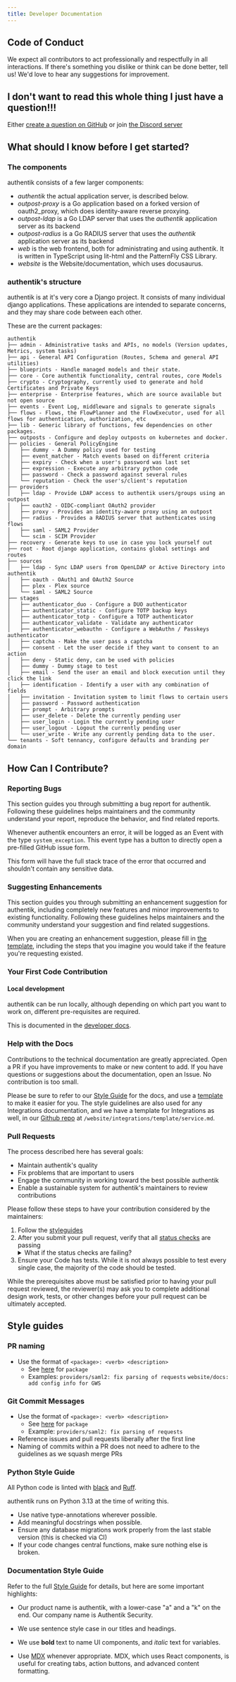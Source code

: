 ```yaml
---
title: Developer Documentation
---
```



<DevLanding />

## Code of Conduct

We expect all contributors to act professionally and respectfully in all interactions. If there's something you dislike or think can be done better, tell us! We'd love to hear any suggestions for improvement.

## I don't want to read this whole thing I just have a question!!!

Either [create a question on GitHub](https://github.com/goauthentik/authentik/issues/new?assignees=&labels=question&template=question.md&title=) or join [the Discord server](https://goauthentik.io/discord)

## What should I know before I get started?

### The components

authentik consists of a few larger components:

- _authentik_ the actual application server, is described below.
- _outpost-proxy_ is a Go application based on a forked version of oauth2_proxy, which does identity-aware reverse proxying.
- _outpost-ldap_ is a Go LDAP server that uses the _authentik_ application server as its backend
- _outpost-radius_ is a Go RADIUS server that uses the _authentik_ application server as its backend
- _web_ is the web frontend, both for administrating and using authentik. It is written in TypeScript using lit-html and the PatternFly CSS Library.
- _website_ is the Website/documentation, which uses docusaurus.

### authentik's structure

authentik is at it's very core a Django project. It consists of many individual django applications. These applications are intended to separate concerns, and they may share code between each other.

These are the current packages:

```
authentik
├── admin - Administrative tasks and APIs, no models (Version updates, Metrics, system tasks)
├── api - General API Configuration (Routes, Schema and general API utilities)
├── blueprints - Handle managed models and their state.
├── core - Core authentik functionality, central routes, core Models
├── crypto - Cryptography, currently used to generate and hold Certificates and Private Keys
├── enterprise - Enterprise features, which are source available but not open source
├── events - Event Log, middleware and signals to generate signals
├── flows - Flows, the FlowPlanner and the FlowExecutor, used for all flows for authentication, authorization, etc
├── lib - Generic library of functions, few dependencies on other packages.
├── outposts - Configure and deploy outposts on kubernetes and docker.
├── policies - General PolicyEngine
│   ├── dummy - A Dummy policy used for testing
│   ├── event_matcher - Match events based on different criteria
│   ├── expiry - Check when a user's password was last set
│   ├── expression - Execute any arbitrary python code
│   ├── password - Check a password against several rules
│   └── reputation - Check the user's/client's reputation
├── providers
│   ├── ldap - Provide LDAP access to authentik users/groups using an outpost
│   ├── oauth2 - OIDC-compliant OAuth2 provider
│   ├── proxy - Provides an identity-aware proxy using an outpost
│   ├── radius - Provides a RADIUS server that authenticates using flows
│   ├── saml - SAML2 Provider
│   └── scim - SCIM Provider
├── recovery - Generate keys to use in case you lock yourself out
├── root - Root django application, contains global settings and routes
├── sources
│   ├── ldap - Sync LDAP users from OpenLDAP or Active Directory into authentik
│   ├── oauth - OAuth1 and OAuth2 Source
│   ├── plex - Plex source
│   └── saml - SAML2 Source
├── stages
│   ├── authenticator_duo - Configure a DUO authenticator
│   ├── authenticator_static - Configure TOTP backup keys
│   ├── authenticator_totp - Configure a TOTP authenticator
│   ├── authenticator_validate - Validate any authenticator
│   ├── authenticator_webauthn - Configure a WebAuthn / Passkeys authenticator
│   ├── captcha - Make the user pass a captcha
│   ├── consent - Let the user decide if they want to consent to an action
│   ├── deny - Static deny, can be used with policies
│   ├── dummy - Dummy stage to test
│   ├── email - Send the user an email and block execution until they click the link
│   ├── identification - Identify a user with any combination of fields
│   ├── invitation - Invitation system to limit flows to certain users
│   ├── password - Password authentication
│   ├── prompt - Arbitrary prompts
│   ├── user_delete - Delete the currently pending user
│   ├── user_login - Login the currently pending user
│   ├── user_logout - Logout the currently pending user
│   └── user_write - Write any currently pending data to the user.
└── tenants - Soft tennancy, configure defaults and branding per domain
```

## How Can I Contribute?

### Reporting Bugs

This section guides you through submitting a bug report for authentik. Following these guidelines helps maintainers and the community understand your report, reproduce the behavior, and find related reports.

Whenever authentik encounters an error, it will be logged as an Event with the type `system_exception`. This event type has a button to directly open a pre-filled GitHub issue form.

This form will have the full stack trace of the error that occurred and shouldn't contain any sensitive data.

### Suggesting Enhancements

This section guides you through submitting an enhancement suggestion for authentik, including completely new features and minor improvements to existing functionality. Following these guidelines helps maintainers and the community understand your suggestion and find related suggestions.

When you are creating an enhancement suggestion, please fill in [the template](https://github.com/goauthentik/authentik/issues/new?assignees=&labels=enhancement&template=feature_request.md&title=), including the steps that you imagine you would take if the feature you're requesting existed.

### Your First Code Contribution

#### Local development

authentik can be run locally, although depending on which part you want to work on, different pre-requisites are required.

This is documented in the [developer docs](./setup/frontend-dev-environment.md).

### Help with the Docs

Contributions to the technical documentation are greatly appreciated. Open a PR if you have improvements to make or new content to add. If you have questions or suggestions about the documentation, open an Issue. No contribution is too small.

Please be sure to refer to our [Style Guide](../developer-docs/docs/style-guide.mdx) for the docs, and use a [template](./docs/templates/index.md) to make it easier for you. The style guidelines are also used for any Integrations documentation, and we have a template for Integrations as well, in our [Github repo](https://github.com/goauthentik/authentik) at `/website/integrations/template/service.md`.

### Pull Requests

The process described here has several goals:

- Maintain authentik's quality
- Fix problems that are important to users
- Engage the community in working toward the best possible authentik
- Enable a sustainable system for authentik's maintainers to review contributions

Please follow these steps to have your contribution considered by the maintainers:

1. Follow the [styleguides](#style-guides)
2. After you submit your pull request, verify that all [status checks](https://help.github.com/articles/about-status-checks/) are passing <details><summary>What if the status checks are failing?</summary>If a status check is failing, and you believe that the failure is unrelated to your change, please leave a comment on the pull request explaining why you believe the failure is unrelated. A maintainer will re-run the status check for you. If we conclude that the failure was a false positive, then we will open an issue to track that problem with our status check suite.</details>
3. Ensure your Code has tests. While it is not always possible to test every single case, the majority of the code should be tested.

While the prerequisites above must be satisfied prior to having your pull request reviewed, the reviewer(s) may ask you to complete additional design work, tests, or other changes before your pull request can be ultimately accepted.

## Style guides

### PR naming

- Use the format of `<package>: <verb> <description>`
    - See [here](#authentiks-structure) for `package`
    - Examples:
      `providers/saml2: fix parsing of requests`
      `website/docs: add config info for GWS`

### Git Commit Messages

- Use the format of `<package>: <verb> <description>`
    - See [here](#authentiks-structure) for `package`
    - Example: `providers/saml2: fix parsing of requests`
- Reference issues and pull requests liberally after the first line
- Naming of commits within a PR does not need to adhere to the guidelines as we squash merge PRs

### Python Style Guide

All Python code is linted with [black](https://black.readthedocs.io/en/stable/) and [Ruff](https://docs.astral.sh/ruff).

authentik runs on Python 3.13 at the time of writing this.

- Use native type-annotations wherever possible.
- Add meaningful docstrings when possible.
- Ensure any database migrations work properly from the last stable version (this is checked via CI)
- If your code changes central functions, make sure nothing else is broken.

### Documentation Style Guide

Refer to the full [Style Guide](../developer-docs/docs/style-guide.mdx) for details, but here are some important highlights:

- Our product name is authentik, with a lower-case "a" and a "k" on the end. Our company name is Authentik Security.

- We use sentence style case in our titles and headings.

- We use **bold** text to name UI components, and _italic_ text for variables.

- Use [MDX](https://mdxjs.com/) whenever appropriate. MDX, which uses React components, is useful for creating tabs, action buttons, and advanced content formatting. 